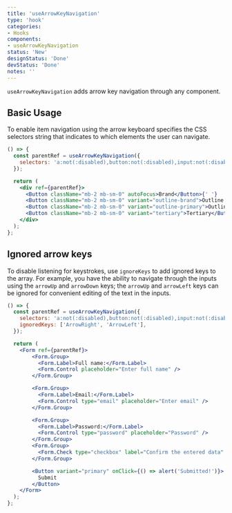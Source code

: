 ```yaml
---
title: 'useArrowKeyNavigation'
type: 'hook'
categories:
- Hooks
components:
- useArrowKeyNavigation
status: 'New'
designStatus: 'Done'
devStatus: 'Done'
notes: ''
---
```


`useArrowKeyNavigation` adds arrow key navigation through any component.

## Basic Usage
To enable item navigation using the arrow keyboard specifies the CSS selectors string that indicates to which elements
the user can navigate.

```jsx live
() => {
  const parentRef = useArrowKeyNavigation({
    selectors: 'a:not(:disabled),button:not(:disabled),input:not(:disabled)',
  });

  return (
    <div ref={parentRef}>
      <Button className="mb-2 mb-sm-0" autoFocus>Brand</Button>{' '}
      <Button className="mb-2 mb-sm-0" variant="outline-brand">Outline Brand</Button>{' '}
      <Button className="mb-2 mb-sm-0" variant="outline-primary">Outline Primary</Button>{' '}
      <Button className="mb-2 mb-sm-0" variant="tertiary">Tertiary</Button>{' '}
    </div>
  );
};

```

## Ignored arrow keys
To disable listening for keystrokes, use `ignoreKeys` to add ignored keys to the array.
For example, you have the ability to navigate through the inputs using the `arrowUp` and `arrowDown` keys;
the `arrowUp` and `arrowLeft` keys can be ignored for convenient editing of the text in the inputs.

```jsx live
() => {
  const parentRef = useArrowKeyNavigation({
    selectors: 'a:not(:disabled),button:not(:disabled),input:not(:disabled)',
    ignoredKeys: ['ArrowRight', 'ArrowLeft'],
  });

  return (
    <Form ref={parentRef}>
        <Form.Group>
          <Form.Label>Full name:</Form.Label>
          <Form.Control placeholder="Enter full name" />
        </Form.Group>

        <Form.Group>
          <Form.Label>Email:</Form.Label>
          <Form.Control type="email" placeholder="Enter email" />
        </Form.Group>

        <Form.Group>
          <Form.Label>Password:</Form.Label>
          <Form.Control type="password" placeholder="Password" />
        </Form.Group>
        <Form.Group>
          <Form.Check type="checkbox" label="Confirm the entered data" />
        </Form.Group>

        <Button variant="primary" onClick={() => alert('Submitted!')}>
          Submit
        </Button>
    </Form>
  );
};
```
